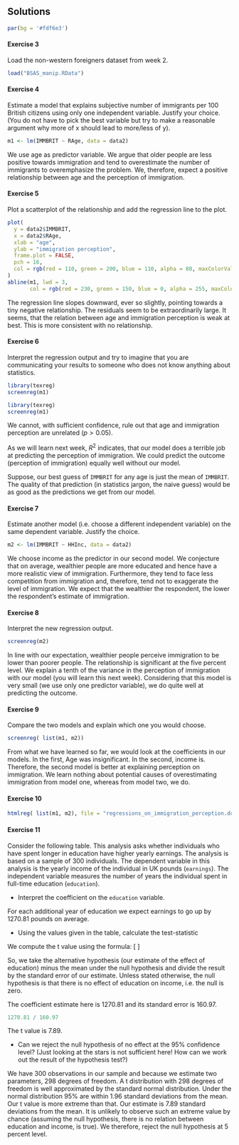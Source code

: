 ## Solutions

```r
par(bg = '#fdf6e3')
```
  
#### Exercise 3

Load the non-western foreigners dataset from week 2.

```r
load("BSAS_manip.RData")
```


#### Exercise 4

Estimate a model that explains subjective number of immigrants per 100 British citizens using only one independent variable. Justify your choice. (You do not have to pick the best variable but try to make a reasonable argument why more of x should lead to more/less of y).

```r
m1 <- lm(IMMBRIT ~ RAge, data = data2)
```

We use age as predictor variable. We argue that older people are less positive towards immigration and tend to overestimate the number of immigrants to overemphasize the problem. We, therefore, expect a positive relationship between age and the perception of immigration.

#### Exercise 5

Plot a scatterplot of the relationship and add the regression line to the plot.

```r
plot(
  y = data2$IMMBRIT,
  x = data2$RAge,
  xlab = "age",
  ylab = "immigration perception",
  frame.plot = FALSE,
  pch = 16,
  col = rgb(red = 110, green = 200, blue = 110, alpha = 80, maxColorValue = 255)
)
abline(m1, lwd = 3,
       col = rgb(red = 230, green = 150, blue = 0, alpha = 255, maxColorValue = 255))
```

The regression line slopes downward, ever so slightly, pointing towards a tiny negative relationship. The residuals seem to be extraordinarily large. It seems, that the relation between age and immigration perception is weak at best. This is more consistent with no relationship.

#### Exercise 6

Interpret the regression output and try to imagine that you are communicating your results to someone who does not know anything about statistics.

```r
library(texreg)
screenreg(m1)
```

```r
library(texreg)
screenreg(m1)
```

We cannot, with sufficient confidence, rule out that age and immigration perception are unrelated ($p > 0.05$). 

As we will learn next week, $R^2$ indicates, that our model does a terrible job at predicting the perception of immigration. We could predict the outcome (perception of immigration) equally well without our model. 

Suppose, our best guess of `IMMBRIT` for any age is just the mean of `IMMBRIT`. The quality of that prediction (in statistics jargon, the naive guess) would be as good as the predictions we get from our model.

#### Exercise 7

Estimate another model (i.e. choose a different independent variable) on the same dependent variable. Justify the choice.

```r
m2 <- lm(IMMBRIT ~ HHInc, data = data2)
```

We choose income as the predictor in our second model. We conjecture that on average, wealthier people are more educated and hence have a more realistic view of immigration. Furthermore, they tend to face less competition from immigration and, therefore, tend not to exaggerate the level of immigration. We expect that the wealthier the respondent, the lower the respondent's estimate of immigration.

#### Exercise 8

Interpret the new regression output.

```r
screenreg(m2)
```

In line with our expectation, wealthier people perceive immigration to be lower than poorer people. The relationship is significant at the five percent level. We explain a tenth of the variance in the perception of immigration with our model (you will learn this next week). Considering that this model is very small (we use only one predictor variable), we do quite well at predicting the outcome.

#### Exercise 9

Compare the two models and explain which one you would choose.

```r
screenreg( list(m1, m2))
```

From what we have learned so far, we would look at the coefficients in our models. In the first, Age was insignificant. In the second, income is. Therefore, the second model is better at explaining perception on immigration. We learn nothing about potential causes of overestimating immigration from model one, whereas from model two, we do. 

#### Exercise 10

```r
htmlreg( list(m1, m2), file = "regressions_on_immigration_perception.doc")
```

#### Exercise 11

Consider the following table. This analysis asks whether individuals who have spent longer in education have higher yearly earnings. The analysis is based on a sample of 300 individuals. The dependent variable in this analysis is the yearly income of the individual in UK pounds (`earnings`). The independent variable measures the number of years the individual spent in full-time education (`education`).

 - Interpret the coefficient on the `education` variable.
 
 For each additional year of education we expect earnings to go up by 1270.81 pounds on average.
 
 - Using the values given in the table, calculate the test-statistic
 
We compute the t value using the formula:
\[ \frac{\bar{Y_{HA}}-\mu_{H_{0}}}{ \sigma_{\bar{Y_{HA}}} } \]

So, we take the alternative hypothesis (our estimate of the effect of education) minus the mean under the null hypothesis and divide the result by the standard error of our estimate. Unless stated otherwise, the null hypothesis is that there is no effect of education on income, i.e. the null is zero.

The coefficient estimate here is $1270.81$ and its standard error is $160.97$.

```r
1270.81 / 160.97
``` 
 
 The t value is 7.89. 
 
 - Can we reject the null hypothesis of no effect at the 95% confidence level? (Just looking at the stars is not sufficient here! How can we work out the result of the hypothesis test?)
 
We have 300 observations in our sample and because we estimate two parameters, 298 degrees of freedom. A t distribution with 298 degrees of freedom is well approximated by the standard normal distribution. Under the normal distribution $95\%$ are within $1.96$ standard deviations from the mean. Our t value is more extreme than that. Our estimate is $7.89$ standard deviations from the mean. It is unlikely to observe such an extreme value by chance (assuming the null hypothesis, there is no relation between education and income, is true). We therefore, reject the null hypothesis at 5 percent level.
 
